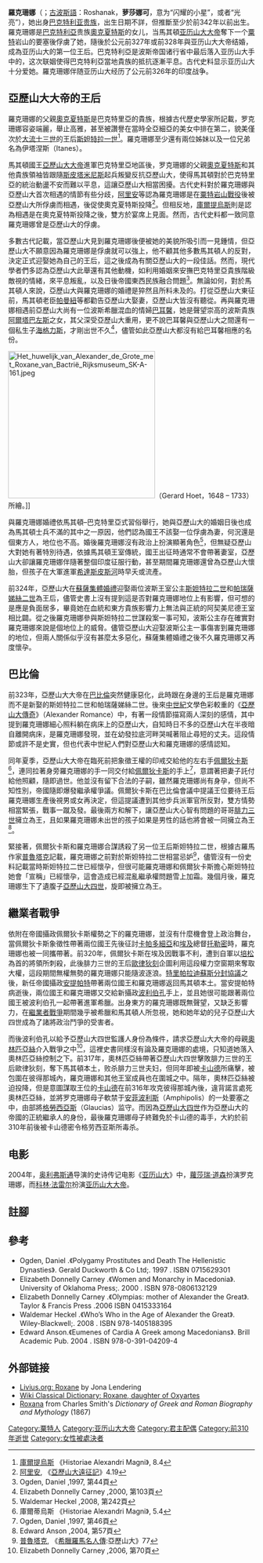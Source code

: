{{Infobox royalty
| name   = 羅克珊娜 
| title = 馬其頓帝國王后
| image     = Alexander The Greate and Roxane by Rotari 1756.jpg
| imagesize     = 180px
| caption  = 由義大利畫家[[彼得羅·羅塔里|彼得羅·羅塔里]]（Pietro Rotari）於1756年所繪的《亞歷山大大帝和羅克珊娜》 
| birth_date  = 約前342年以前
| birth_place = 
| death_date  = 約前310年前後 
| death_place = [[安菲波利斯|安菲波利斯]]
| spouse = [[亞歷山大大帝|亞歷山大大帝]]
| father = [[奧克夏特斯|奧克夏特斯]]
| issue = [[亞歷山大四世_(馬其頓)|亞歷山大四世]]
}}
'''羅克珊娜'''（{{lang-grc|Ῥωξάνη}}；[[古波斯語|古波斯語]]：Roshanak，'''萝莎娜可'''，意为“闪耀的小星”，或者“光亮”），她出身[[巴克特利亚|巴克特利亚]][[贵族|贵族]]，出生日期不詳，但推斷至少於前342年以前出生。羅克珊娜是[[巴克特利亞|巴克特利亞]]贵族[[奧克夏特斯|奧克夏特斯]]的女儿，当馬其頓[[亚历山大大帝|亚历山大大帝]]奪下一个[[粟特|粟特]]岩山的要塞後俘虜了她，隨後於公元前327年或前328年與亚历山大大帝结婚，成為亚历山大的第一位王后。巴克特利亞是波斯帝国诸行省中最后落入亚历山大手中的，这次联姻使得巴克特利亞當地貴族的抵抗逐漸平息。古代史料显示亚历山大十分爱她。羅克珊娜伴随亚历山大经历了公元前326年的印度战争。

==亞歷山大大帝的王后==
羅克珊娜的父親[[奧克夏特斯|奧克夏特斯]]是巴克特里亞的貴族，根據古代歷史學家所記載，罗克珊娜容姿端麗，舉止高雅，甚至被讚譽在當時全亞細亞的美女中排在第二，貌美僅次於[[大流士三世|大流士三世]]的王后[[斯妲特拉一世|斯妲特拉一世]]<ref>[[昆圖斯·庫爾提烏斯·魯夫斯|庫爾提烏斯]] 《Historiae Alexandri Magni》, 8.4</ref>。羅克珊娜至少還有兩位姊妹以及一位兄弟名為伊塔涅斯（Itanes）。

馬其頓國王[[亞歷山大大帝|亞歷山大大帝]]進軍巴克特里亞地區後，罗克珊娜的父親[[奧克夏特斯|奧克夏特斯]]和其他貴族領袖皆跟隨[[斯皮塔米尼斯|斯皮塔米尼斯]]起兵叛變反抗亞歷山大，使得馬其頓對於巴克特里亞的統治動盪不安而難以平息，這讓亞歷山大相當困擾。古代史料對於羅克珊娜與亞歷山大首次相遇的情節有些分歧，[[阿里安|阿里安]]等認為羅克珊娜是在[[粟特岩山戰役|粟特岩山戰役]]後被亞歷山大所俘虜而相遇，後促使奧克夏特斯投降<ref>[[阿里安|阿里安]], 《[[亞歷山大遠征記|亞歷山大遠征記]]》4.19</ref>。但相反地，[[昆圖斯·庫爾提烏斯·魯夫斯|庫爾提烏斯]]則是認為相遇是在奧克夏特斯投降之後，雙方於宴席上見面。然而，古代史料都一致同意羅克珊娜曾是亞歷山大的俘虜。

多數古代記載，當亞歷山大見到羅克珊娜後便被她的美貌所吸引而一見鍾情，但亞歷山大不願意因為羅克珊娜是俘虜就可以強上，他不顧其他多數馬其頓人的反對，決定正式迎娶她為自己的王后，這之後成為有關亞歷山大的一段佳話。然而，現代學者們多認為亞歷山大此舉還有其他動機，如利用婚姻來安撫巴克特里亞貴族階級敵視的情緒，來平息叛亂，以及日後帝國東西民族融合問題<ref>Ogden, Daniel ,1997, 第44頁</ref>。無論如何，對於馬其頓人來說，亞歷山大與羅克珊娜的婚禮是猝然且所料未及的。打從亞歷山大東征前，馬其頓老臣[[帕曼紐|帕曼紐]]等都勸告亞歷山大娶妻，亞歷山大皆沒有聽從。再與羅克珊娜相遇前亞歷山大尚有一位波斯希臘混血的情婦[[巴耳馨|巴耳馨]]，她是聲望崇高的波斯貴族[[弗里吉亞的阿爾塔巴左斯|阿爾塔巴左斯]]之女，其父深受亞歷山大重用，更不說巴耳馨與亞歷山大之間還有一個私生子[[海格力斯_(馬其頓)|海格力斯]]，才剛出世不久<ref>Elizabeth Donnelly Carney ,2000, 第103頁</ref>，儘管如此亞歷山大都沒有給巴耳馨相應的名份。

[[File:Het_huwelijk_van_Alexander_de_Grote_met_Roxane_van_Bactrië_Rijksmuseum_SK-A-161.jpeg|300px]]（Gerard Hoet，1648 – 1733）所繪。]]

與羅克珊娜婚禮依馬其頓–巴克特里亞式習俗舉行，她與亞歷山大的婚姻日後也成為馬其頓士兵不滿的其中之一原因，他們認為國王不該娶一位俘虜為妻，何況還是個東方人，地位也不高。婚後羅克珊娜沒有政治上扮演顯著角色<ref>Waldemar Heckel ,2008, 第242頁</ref>，但無疑亞歷山大對她有著特別待遇，依據馬其頓王室傳統，國王出征時通常不會帶著妻室，亞歷山大卻讓羅克珊娜伴隨著整個印度征服行動，甚至期間羅克珊娜還曾為亞歷山大懷胎，但孩子在大軍進軍[[希達斯皮斯河戰役|希達斯皮斯河]]時早夭或流產。

前324年，亞歷山大在[[蘇薩集體婚禮|蘇薩集體婚禮]]迎娶兩位波斯王室公主[[斯妲特拉二世|斯妲特拉二世]]和[[帕瑞薩娣絲二世|帕瑞薩娣絲二世]]為王后，儘管史書上沒有提到這是否對羅克珊娜地位上有影響，但可想的是應是負面居多，畢竟她在血統和東方貴族影響力上無法與正統的阿契美尼德王室相比闢。從之後羅克珊娜參與斯妲特拉二世謀殺案一事可知，波斯公主存在確實對羅克珊娜來說是個地位上的威脅。儘管亞歷山大迎娶波斯公主一事傷害到羅克珊娜的地位，但兩人關係似乎沒有甚麼太多惡化，蘇薩集體婚禮之後不久羅克珊娜又再度懷孕。

==巴比倫==
前323年，亞歷山大大帝在[[巴比倫|巴比倫]]突然健康惡化，此時跟在身邊的王后是羅克珊娜而不是新娶的斯妲特拉二世和帕瑞薩娣絲二世。後來[[中世紀|中世紀]]文學色彩較重的《[[亞歷山大傳奇|亞歷山大傳奇]]》（Alexander Romance）中，有著一段情節描寫兩人深刻的感情，其中提到羅克珊娜細心照料躺在病床上的亞歷山大，自知時日不多的亞歷山大在半夜暗自離開病床，是羅克珊娜發現，並在幼發拉底河畔哭喊著阻止尋短的丈夫。這段情節或許不是史實，但也代表中世紀人們對亞歷山大和羅克珊娜的感情認知。

同年夏季，亞歷山大大帝在臨死前把象徵王權的印戒交給他的左右手[[佩爾狄卡斯|佩爾狄卡斯]]<ref>庫爾蒂烏斯 《Historiae Alexandri Magni》, 5.4</ref>，連同拉著身旁羅克珊娜的手一同交付給[[佩爾狄卡斯|佩爾狄卡斯]]的手上<ref>Ogden, Daniel ,1997, 第46頁</ref>，意謂著把妻子託付給他照顧，隨即過世。他並沒有留下合法的子嗣，雖然羅克珊娜尚有身孕，但尚不知性別，帝國隨即爆發繼承權爭議。佩爾狄卡斯在巴比倫會議中提議王位要待王后羅克珊娜生產後視男或女再決定，但這提議遭到其他步兵派軍官所反對，雙方情勢相當緊張，戰事一蹴及發。最後兩方和解下，讓亞歷山大心智有問題的哥哥[[腓力三世_(馬其頓)|腓力三世]]擁立為王，且如果羅克珊娜未出世的孩子如果是男性的話也將會被一同擁立為王<ref>Edward Anson ,2004, 第57頁</ref>。

緊接著，佩爾狄卡斯和羅克珊娜合謀誘殺了另一位王后斯妲特拉二世，根據古羅馬作家[[普魯塔克|普魯塔克]]記載，羅克珊娜之前對於斯妲特拉二世相當忌妒<ref>[[普魯塔克|普魯塔克]], 《[[希臘羅馬名人傳|希臘羅馬名人傳]]:亞歷山大》77</ref>，儘管沒有一份史料記載當時斯妲特拉二世已經懷孕，但很可能羅克珊娜和佩爾狄卡斯擔心斯妲特拉她會「宣稱」已經懷孕，這會造成已經混亂繼承權問題雪上加霜。幾個月後，羅克珊娜生下了遺腹子[[亞歷山大四世_(馬其頓)|亞歷山大四世]]，旋即被擁立為王。

==繼業者戰爭==
依附在帝國攝政佩爾狄卡斯權勢之下的羅克珊娜，並沒有什麼機會登上政治舞台，當佩爾狄卡斯象徵性帶著兩位國王先後征討[[卡帕多細亞|卡帕多細亞]]和[[埃及|埃及]]總督[[托勒密一世|托勒密]]時，羅克珊娜也被一同攜帶著。前320年，佩爾狄卡斯在埃及因戰事不利，遭到自軍以[[培松|培松]]為首的將領所刺殺，此後腓力三世的王后[[歐律狄刻_(腓力三世之妻)|歐律狄刻]]企圖利用這段權力空窗期來奪取大權，這段期間無權無勢的羅克珊娜只能隨波逐浪。[[特里帕拉迪蘇斯分封協議|特里帕拉迪蘇斯分封協議]]之後，新任帝國攝政[[安提帕特|安提帕特]]帶著兩位國王和羅克珊娜返回馬其頓本土。當安提帕特病逝後，兩位國王和羅克珊娜又交給新攝政[[波利伯孔|波利伯孔]]手上，並且她很可能跟著兩位國王被波利伯孔一起帶著進軍希臘。出身東方的羅克珊娜既無聲望，又缺乏影響力，在[[繼業者戰爭|繼業者戰爭]]期間幾乎被希臘和馬其頓人所忽視，她和她年幼的兒子亞歷山大四世成為了諸將政治鬥爭的受害者。

而後波利伯孔以給予亞歷山大四世監護人身份為條件，請求亞歷山大大帝的母親[[奧林匹亞絲|奧林匹亞絲]]介入戰爭之中<ref>Elizabeth Donnelly Carney ,2006, 第70頁</ref>，這裡史書同樣沒有論及羅克珊娜的處境，只知道她落入奧林匹亞絲控制之下。前317年，奧林匹亞絲帶著亞歷山大四世擊敗腓力三世的王后歐律狄刻，奪下馬其頓本土，败杀腓力三世夫妇，但同年即被[[卡山德|卡山德]]所痛擊，被包圍在彼得那城內，羅克珊娜和其他王室成員也在圍城之中。隔年，奧林匹亞絲被迫投降，但是意圖謀取王位的[[卡山德|卡山德]]在前316年攻克彼得那城內後，違背諾言處死奧林匹亞絲，並將罗克珊娜母子軟禁于[[安菲波利斯|安菲波利斯]]（Amphipolis）的一处要塞之中，由部將[[馬其頓的格勞西亞斯|格勞西亞斯]]（Glaucias）监守。而因為[[亞歷山大四世_(馬其頓)|亞歷山大四世]]作为亞歷山大的帝國的正統繼承人的身份，最後羅克珊娜母子終難免於卡山德的毒手，大約於前310年前後被卡山德密令格劳西亚斯所毒杀。

==电影==
2004年，[[奥利弗斯通|奥利弗斯通]]导演的史诗传记电影《[[亚历山大_(电影)|亚历山大]]》中，[[蘿莎瑞·道森|蘿莎瑞·道森]]扮演罗克珊娜，而[[科林·法雷尔|科林·法雷尔]]扮演[[亚历山大大帝|亚历山大大帝]]。

==註腳==
{{Reflist|2}}

==參考==
*Ogden, Daniel .《Polygamy Prostitutes and Death The Hellenistic Dynasties》. Gerald Duckworth & Co Ltd;. 1997 . ISBN 0715629301
*Elizabeth Donnelly Carney .《Women and Monarchy in Macedonia》. University of Oklahoma Press;. 2000 . ISBN 978-0806132129
*Elizabeth Donnelly Carney .《Olympias: mother of Alexander the Great》. Taylor & Francis Press .2006 ISBN 0415333164
*Waldemar Heckel .《Who’s Who in the Age of Alexander the Great》.  Wiley-Blackwell;. 2008 . ISBN 978-1405188395
*Edward Anson.《Eumenes of Cardia A Greek among Macedonians》. Brill Academic Pub. 2004 . ISBN 978-0-391-04209-4

==外部链接==
* [http://www.livius.org/ro-rz/roxane/roxane.htm Livius.org: Roxane] by Jona Lendering
* [https://web.archive.org/web/20070406040143/http://ancientlibrary.com/wcd/Roxane%2C_daughter_of_Oxyartes Wiki Classical Dictionary: Roxane, daughter of Oxyartes]
* [https://web.archive.org/web/20051026153448/http://www.ancientlibrary.com/smith-bio/2996.html Roxana] from Charles Smith's ''Dictionary of Greek and Roman Biography and Mythology'' (1867)

{{Authority control}}
[[Category:粟特人|Category:粟特人]]
[[Category:亚历山大大帝|Category:亚历山大大帝]]
[[Category:君主配偶|Category:君主配偶]]
[[Category:前310年逝世|Category:前310年逝世]]
[[Category:女性被處決者|Category:女性被處決者]]
